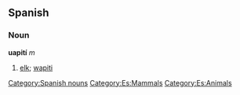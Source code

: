 == Spanish ==
=== Noun ===
'''uapití''' ''m''
# [[elk]]; [[wapiti]]

[[Category:Spanish nouns]]
[[Category:Es:Mammals]]
[[Category:Es:Animals]]